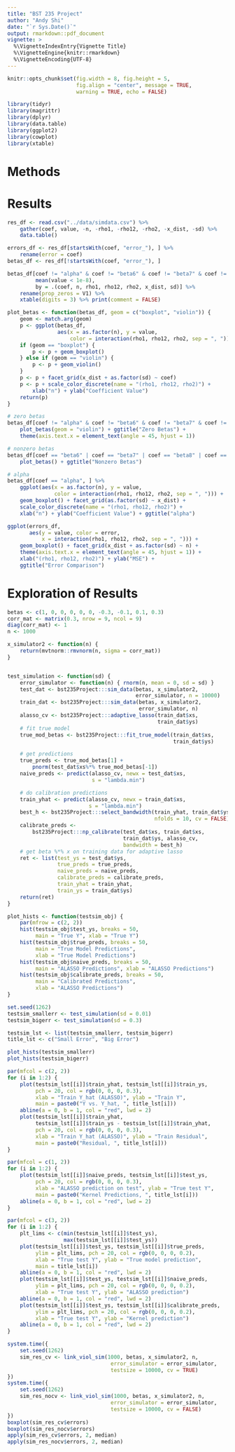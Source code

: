 ```yaml
---
title: "BST 235 Project"
author: "Andy Shi"
date: "`r Sys.Date()`"
output: rmarkdown::pdf_document
vignette: >
  %\VignetteIndexEntry{Vignette Title}
  %\VignetteEngine{knitr::rmarkdown}
  %\VignetteEncoding{UTF-8}
---
```


```r
knitr::opts_chunk$set(fig.width = 8, fig.height = 5,
                      fig.align = "center", message = TRUE,
                      warning = TRUE, echo = FALSE)

```

```r

library(tidyr)
library(magrittr)
library(dplyr)
library(data.table)
library(ggplot2)
library(cowplot)
library(xtable)

```

# Methods

# Results

```r

res_df <- read.csv("../data/simdata.csv") %>%
    gather(coef, value, -n, -rho1, -rho12, -rho2, -x_dist, -sd) %>%
    data.table()

errors_df <- res_df[startsWith(coef, "error_"), ] %>%
    rename(error = coef)
betas_df <- res_df[!startsWith(coef, "error_"), ]

```

```r

betas_df[coef != "alpha" & coef != "beta6" & coef != "beta7" & coef != "beta8" & coef != "beta9",
         mean(value < 1e-8),
         by = .(coef, n, rho1, rho12, rho2, x_dist, sd)] %>%
    rename(prop_zeros = V1) %>%
    xtable(digits = 3) %>% print(comment = FALSE)

```

```r

plot_betas <- function(betas_df, geom = c("boxplot", "violin")) {
    geom <- match.arg(geom)
    p <- ggplot(betas_df,
                aes(x = as.factor(n), y = value,
                    color = interaction(rho1, rho12, rho2, sep = ", ")))
    if (geom == "boxplot") {
        p <- p + geom_boxplot()
    } else if (geom == "violin") {
        p <- p + geom_violin()
    }
    p <- p + facet_grid(x_dist + as.factor(sd) ~ coef)
    p <- p + scale_color_discrete(name = "(rho1, rho12, rho2)") +
        xlab("n") + ylab("Coefficient Value")
    return(p)
}

# zero betas
betas_df[coef != "alpha" & coef != "beta6" & coef != "beta7" & coef != "beta8" & coef != "beta9", ] %>%
    plot_betas(geom = "violin") + ggtitle("Zero Betas") +
    theme(axis.text.x = element_text(angle = 45, hjust = 1))

# nonzero betas
betas_df[coef == "beta6" | coef == "beta7" | coef == "beta8" | coef == "beta9", ] %>%
    plot_betas() + ggtitle("Nonzero Betas")

```

```r

# alpha
betas_df[coef == "alpha", ] %>%
    ggplot(aes(x = as.factor(n), y = value,
               color = interaction(rho1, rho12, rho2, sep = ", "))) +
    geom_boxplot() + facet_grid(as.factor(sd) ~ x_dist) +
    scale_color_discrete(name = "(rho1, rho12, rho2)") +
    xlab("n") + ylab("Coefficient Value") + ggtitle("alpha")

```

```r

ggplot(errors_df,
       aes(y = value, color = error,
           x = interaction(rho1, rho12, rho2, sep = ", "))) +
    geom_boxplot() + facet_grid(x_dist + as.factor(sd) ~ n) +
    theme(axis.text.x = element_text(angle = 45, hjust = 1)) +
    xlab("(rho1, rho12, rho2)") + ylab("MSE") +
    ggtitle("Error Comparison")

```


# Exploration of Results

```r
betas <- c(1, 0, 0, 0, 0, 0, -0.3, -0.1, 0.1, 0.3)
corr_mat <- matrix(0.3, nrow = 9, ncol = 9)
diag(corr_mat) <- 1
n <- 1000

x_simulator2 <- function(n) {
    return(mvtnorm::rmvnorm(n, sigma = corr_mat))
}


test_simulation <- function(sd) {
    error_simulator <- function(n) { rnorm(n, mean = 0, sd = sd) }
    test_dat <- bst235Project:::sim_data(betas, x_simulator2,
                                         error_simulator, n = 10000)
    train_dat <- bst235Project:::sim_data(betas, x_simulator2,
                                          error_simulator, n)
    alasso_cv <- bst235Project:::adaptive_lasso(train_dat$xs,
                                                train_dat$ys)
    # fit true model
    true_mod_betas <- bst235Project:::fit_true_model(train_dat$xs,
                                                     train_dat$ys)

    # get predictions
    true_preds <- true_mod_betas[1] +
        pnorm(test_dat$xs%*% true_mod_betas[-1])
    naive_preds <- predict(alasso_cv, newx = test_dat$xs,
                           s = "lambda.min")

    # do calibration predictions
    train_yhat <- predict(alasso_cv, newx = train_dat$xs,
                          s = "lambda.min")
    best_h <- bst235Project:::select_bandwidth(train_yhat, train_dat$ys,
                                               nfolds = 10, cv = FALSE)
    calibrate_preds <-
        bst235Project:::np_calibrate(test_dat$xs, train_dat$xs,
                                     train_dat$ys, alasso_cv,
                                     bandwidth = best_h)
    # get beta %*% x on training data for adaptive lasso
    ret <- list(test_ys = test_dat$ys,
                true_preds = true_preds,
                naive_preds = naive_preds,
                calibrate_preds = calibrate_preds,
                train_yhat = train_yhat,
                train_ys = train_dat$ys)
    return(ret)
}

plot_hists <- function(testsim_obj) {
    par(mfrow = c(2, 2))
    hist(testsim_obj$test_ys, breaks = 50,
         main = "True Y", xlab = "True Y")
    hist(testsim_obj$true_preds, breaks = 50,
         main = "True Model Predictions",
         xlab = "True Model Predictions")
    hist(testsim_obj$naive_preds, breaks = 50,
         main = "ALASSO Predictions", xlab = "ALASSO Predictions")
    hist(testsim_obj$calibrate_preds, breaks = 50,
         main = "Calibrated Predictions",
         xlab = "ALASSO Predictions")
}

set.seed(1262)
testsim_smallerr <- test_simulation(sd = 0.01)
testsim_bigerr <- test_simulation(sd = 0.3)

testsim_lst <- list(testsim_smallerr, testsim_bigerr)
title_lst <- c("Small Error", "Big Error")
```

```r
plot_hists(testsim_smallerr)
plot_hists(testsim_bigerr)
```

```r
par(mfcol = c(2, 2))
for (i in 1:2) {
    plot(testsim_lst[[i]]$train_yhat, testsim_lst[[i]]$train_ys,
         pch = 20, col = rgb(0, 0, 0, 0.3),
         xlab = "Train Y_hat (ALASSO)", ylab = "Train Y",
         main = paste0("Y vs. Y_hat, ", title_lst[i]))
    abline(a = 0, b = 1, col = "red", lwd = 2)
    plot(testsim_lst[[i]]$train_yhat,
         testsim_lst[[i]]$train_ys - testsim_lst[[i]]$train_yhat,
         pch = 20, col = rgb(0, 0, 0, 0.3),
         xlab = "Train Y_hat (ALASSO)", ylab = "Train Residual",
         main = paste0("Residual, ", title_lst[i]))
}

```

```r
par(mfcol = c(1, 2))
for (i in 1:2) {
    plot(testsim_lst[[i]]$naive_preds, testsim_lst[[i]]$test_ys,
         pch = 20, col = rgb(0, 0, 0, 0.3),
         xlab = "ALASSO prediction on test", ylab = "True test Y",
         main = paste0("Kernel Predictions, ", title_lst[i]))
    abline(a = 0, b = 1, col = "red", lwd = 2)
}

```

```r
par(mfcol = c(3, 2))
for (i in 1:2) {
    plt_lims <- c(min(testsim_lst[[i]]$test_ys),
                  max(testsim_lst[[i]]$test_ys))
    plot(testsim_lst[[i]]$test_ys, testsim_lst[[i]]$true_preds,
         ylim = plt_lims, pch = 20, col = rgb(0, 0, 0, 0.2),
         xlab = "True test Y", ylab = "True model prediction",
         main = title_lst[i])
    abline(a = 0, b = 1, col = "red", lwd = 2)
    plot(testsim_lst[[i]]$test_ys, testsim_lst[[i]]$naive_preds,
         ylim = plt_lims, pch = 20, col = rgb(0, 0, 0, 0.2),
         xlab = "True test Y", ylab = "ALASSO prediction")
    abline(a = 0, b = 1, col = "red", lwd = 2)
    plot(testsim_lst[[i]]$test_ys, testsim_lst[[i]]$calibrate_preds,
         ylim = plt_lims, pch = 20, col = rgb(0, 0, 0, 0.2),
         xlab = "True test Y", ylab = "Kernel prediction")
    abline(a = 0, b = 1, col = "red", lwd = 2)
}
```

```r
system.time({
    set.seed(1262)
    sim_res_cv <- link_viol_sim(1000, betas, x_simulator2, n,
                                 error_simulator = error_simulator,
                                 testsize = 10000, cv = TRUE)
})
system.time({
    set.seed(1262)
    sim_res_nocv <- link_viol_sim(1000, betas, x_simulator2, n,
                                 error_simulator = error_simulator,
                                 testsize = 10000, cv = FALSE)
})
boxplot(sim_res_cv$errors)
boxplot(sim_res_nocv$errors)
apply(sim_res_cv$errors, 2, median)
apply(sim_res_nocv$errors, 2, median)

```
